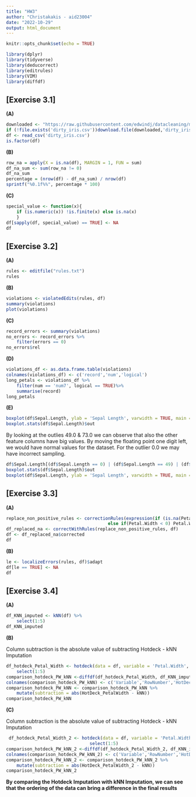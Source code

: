 ```yaml
---
title: "HW3"
author: "Christakakis - aid23004"
date: "2022-10-29"
output: html_document
---
```


```r
knitr::opts_chunk$set(echo = TRUE)
```

```r
library(dplyr)
library(tidyverse)
library(deducorrect)
library(editrules)
library(VIM)
library(diffdf)
```

## [Exercise 3.1]

**(A)**

```r
downloaded <- "https://raw.githubusercontent.com/edwindj/datacleaning/master/data/dirty_iris.csv"
if (!file.exists('dirty_iris.csv'))download.file(downloaded,'dirty_iris.csv')
df <- read_csv('dirty_iris.csv')
is.factor(df)
```

**(B)**

```r
row_na = apply(X = is.na(df), MARGIN = 1, FUN = sum)
df_na_sum <- sum(row_na != 0)
df_na_sum
percentage = (nrow(df) - df_na_sum) / nrow(df)
sprintf("%0.1f%%", percentage * 100)
```

**(C)**

```r
special_value <- function(x){
	if (is.numeric(x)) !is.finite(x) else is.na(x)
	}
df[sapply(df, special_value) == TRUE] <- NA
df
```

## [Exercise 3.2]

**(A)**

```r
rules <- editfile("rules.txt")
rules
```

**(B)**

```r
violations <- violatedEdits(rules, df)
summary(violations)
plot(violations)
```

**(C)**

```r
record_errors <- summary(violations)
no_errors <- record_errors %>%
	filter(errors == 0)
no_errors$rel
```

**(D)**

```r
violations_df <- as.data.frame.table(violations)
colnames(violations_df) <- c('record','num','logical')
long_petals <- violations_df %>%
	filter(num == 'num7', logical == TRUE)%>%
	summarise(record)
long_petals
```

**(E)**

```r
boxplot(df$Sepal.Length, ylab = 'Sepal Length', varwidth = TRUE, main = 'Sepal_Length Outliers')
boxplot.stats(df$Sepal.Length)$out
```

By looking at the outlies 49.0 & 73.0 we can observe that also the other feature columns have big values. By moving the floating point one digit left, we would have normal values for the dataset. For the outlier 0.0 we may have incorrect sampling.

```r
df$Sepal.Length[(df$Sepal.Length == 0) | (df$Sepal.Length == 49) | (df$Sepal.Length == 73)] <-mean(df$Petal.Length, na.rm = TRUE)
boxplot.stats(df$Sepal.Length)$out
boxplot(df$Sepal.Length, ylab = 'Sepal Length', varwidth = TRUE, main = 'Sepal_Length Without Outliers')
```

## [Exercise 3.3]

**(A)**

```r
replace_non_positive_rules <- correctionRules(expression(if (is.na(Petal.Width)) Petal.Width<- NA 
									   else if(Petal.Width < 0) Petal.Width <-NA))
df_replaced_na <- correctWithRules(replace_non_positive_rules, df)
df <- df_replaced_na$corrected
df
```

**(B)**

```r
le <- localizeErrors(rules, df)$adapt
df[le == TRUE] <- NA
df
```

## [Exercise 3.4]

**(A)**

```r
df_KNN_imputed <- kNN(df) %>%
	select(1:5)
df_KNN_imputed
```

**(B)**

Column subtraction is the absolute value of subtracting Hotdeck - kNN Imputation

```r
df_hotdeck_Petal_Width <- hotdeck(data = df, variable = 'Petal.Width', ord_var = 'Species') %>%
	select(1:5)
comparison_hotdeck_PW_kNN <-diffdf(df_hotdeck_Petal_Width, df_KNN_imputed)$VarDiff_Petal.Width
colnames(comparison_hotdeck_PW_kNN) <- c('Variable','RowNumber','HotDeck_PetalWidth', 'kNN')
comparison_hotdeck_PW_kNN <- comparison_hotdeck_PW_kNN %>%
	mutate(subtraction = abs(HotDeck_PetalWidth - kNN))
comparison_hotdeck_PW_kNN
```


**(C)**

Column subtraction is the absolute value of subtracting Hotdeck - kNN Imputation

```r
 df_hotdeck_Petal_Width_2 <- hotdeck(data = df, variable = 'Petal.Width', ord_var = c('Species', 'Sepal.Length'))  %>%
	                            select(1:5)
comparison_hotdeck_PW_kNN_2 <-diffdf(df_hotdeck_Petal_Width_2, df_KNN_imputed)$VarDiff_Petal.Width
colnames(comparison_hotdeck_PW_kNN_2) <- c('Variable','RowNumber','HotDeck_PetalWidth_2', 'kNN')
comparison_hotdeck_PW_kNN_2 <- comparison_hotdeck_PW_kNN_2 %>%
	mutate(subtraction = abs(HotDeck_PetalWidth_2 - kNN))
comparison_hotdeck_PW_kNN_2
```

**By comparing the Hotdeck Imputation with kNN Imputation, we can see that the ordering of the data can bring a difference in the final results**